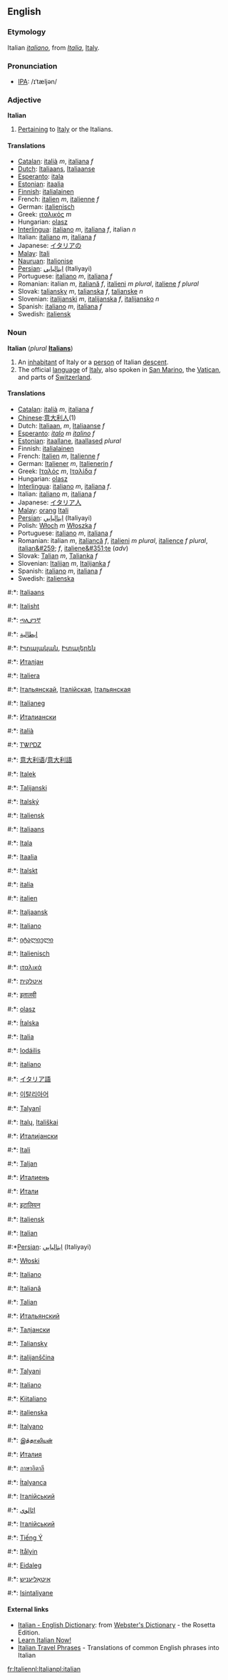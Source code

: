 ==English==
===Etymology=== 
Italian ''[[italiano]]'', from ''[[Italia]]'', [[Italy]].

===Pronunciation===
*[[IPA]]: /ɪˈtæljən/

===Adjective===
'''Italian'''

#[[Pertain]]ing to [[Italy]] or the Italians.

====Translations====
*[[Catalan]]: [[italià]] ''m'', [[italiana]] ''f''
*[[Dutch]]: [[Italiaans]], [[Italiaanse]]
*[[Esperanto]]: [[itala]]
*[[Estonian]]: [[itaalia]]
*[[Finnish]]: [[italialainen]]
*French: [[italien]] ''m'', [[italienne]] ''f''
*German: [[italienisch]]
*Greek: [[ιταλικός]] ''m''
*Hungarian: [[olasz]]
*[[Interlingua]]: [[italiano]]  ''m'', [[italiana]]  ''f'', italian ''n''
*Italian: [[italiano]] ''m'',  [[italiana]]  ''f''
*Japanese: [[イタリア]]の
*[[Malay]]: [[Itali]]
*[[Nauruan]]: [[Italionise]]
*[[Persian]]: [[ايتاليايي]] (Italiyayi)
*Portuguese: [[italiano]] ''m'', [[italiana]] ''f''
*Romanian: italian ''m'', [[italiană]] ''f'', [[italieni]] ''m plural'', [[italiene]] ''f plural''
*Slovak: [[taliansky]] ''m'', [[talianska]] ''f'', [[talianske]] ''n''
*Slovenian: [[italijanski]] ''m'', [[italijanska]] ''f'', [[italijansko]] ''n''
*Spanish: [[italiano]] ''m'', [[italiana]]  ''f''
*Swedish: [[italiensk]]

===Noun===
'''Italian''' (''plural'' '''[[Italians]]''')

#An [[inhabitant]] of Italy or a [[person]] of Italian [[descent]].
#The official [[language]] of [[Italy]], also spoken in [[San Marino]], the [[Vatican]], and parts of [[Switzerland]].

====Translations====
*[[Catalan]]: [[italià]] ''m'', [[italiana]] ''f''
*[[Chinese]]:[[意大利人]](1)
*Dutch: [[Italiaan]], ''m'', [[Italiaanse]] ''f''
*[[Esperanto]]: ''[[italo]]'' ''m'' ''[[italino]]'' ''f''
*[[Estonian]]: [[itaallane]], [[itaallased]] ''plural''
*Finnish: [[italialainen]]
*French: [[Italien]] ''m'', [[Italienne]] ''f''
*German: [[Italiener]] ''m'', [[Italienerin]] ''f''
*Greek: [[Ιταλός]] ''m'', [[Ιταλίδα]] ''f''
*Hungarian: [[olasz]]
*[[Interlingua]]: [[italiano]]  ''m'', [[italiana]]  ''f''.
*Italian: [[italiano]] ''m'', [[italiana]] ''f''
*Japanese: [[イタリア人]]
*[[Malay]]: [[orang]] [[Itali]] 
*[[Persian]]: [[ايتاليايي]] (Italiyayi)
*Polish: [[Włoch]] ''m''  [[Włoszka]] ''f''
*Portuguese: [[italiano]] ''m'', [[italiana]] ''f''
*Romanian: italian ''m'', [[italiancă]] ''f'', [[italieni]] ''m plural'', [[italience]] ''f plural'', [[italian&#259;]] ''f'', [[italiene&#351;te]] (''adv'')<!--remove the adverb from here-->
*Slovak: [[Talian#Slovak|Talian]] ''m'', [[Talianka#Slovak|Talianka]] ''f''
*Slovenian: [[Italijan]] ''m'', [[Italijanka]] ''f''
*Spanish: [[italiano]]  ''m'', [[italiana]]  ''f''
*Swedish: [[italienska]]
#:*{{af}}: [[Italiaans]]
#:*{{sq}}: [[Italisht]]
#:*{{am}}: [[ጣሊያንኛ]]
#:*{{ar}}: [[إيطالية]]
#:*{{ar}}: [[Իտալական]], [[Իտալերեն]]
#:*{{az}}: [[Италјан]]
#:*{{eu}}: [[Italiera]]
#:*{{be}}: [[Італьянскай]], [[Італійская]], [[Італьянская]]
#:*{{br}}: [[Italianeg]]
#:*{{bg}}: [[Италиански]]
#:*{{ca}}: [[italià]] {{m}}
#:*{{chr}}: [[ᎢᏔᎵᎠᏃ]]
#:*{{zh}}: [[意大利语]]/[[意大利語]]
#:*{{kw}}: [[Italek]]
#:*{{hr}}: [[Talijanski]]
#:*{{cs}}: [[Italský]]
#:*{{da}}: [[Italiensk]]
#:*{{nl}}: [[Italiaans]]
#:*{{eo}}: [[Itala]]
#:*{{et}}: [[Itaalia]]
#:*{{fo}}: [[Italskt]]
#:*{{fi}}: [[italia]]
#:*{{fr}}: [[italien]] {{m}}
#:*{{fy}}: [[Italjaansk]]
#:*{{gl}}: [[Italiano]]
#:*{{ka}}: [[იტალიელი]]
#:*{{de}}: [[Italienisch]] {{n}}
#:*{{el}}: [[ιταλικά]]
#:*{{he}}: [[איטלקית]]
#:*{{hi}}: [[इतालवी]]
#:*{{hu}}: [[olasz]]
#:*{{is}}: [[Ítalska]]
#:*{{id}}: [[Italia]]
#:*{{ga}}: [[Iodáilis]]
#:*{{it}}: [[italiano]] {{m}}
#:*{{ja}}: [[イタリア語]]
#:*{{ko}}: [[이탈리아어]]
#:*{{ku}}: [[Talyanî]]
#:*{{lv}}: [[Italų]], [[Itališkai]]
#:*{{mk}}: [[Италијански]]
#:*{{ms}}: [[Itali]]
#:*{{mt}}: [[Taljan]]
#:*{{mdf}}: [[Италиень]]
#:*{{mn}}: [[Итали]]
#:*{{ne}}: [[इटालियन]]
#:*{{no}}: [[Italiensk]]
#:*{{oc}}: [[Italian]]
#:*[[Persian]]: [[ايتاليايي]] (Italiyayi)
#:*{{pl}}: [[Włoski]]
#:*{{pt}}: [[Italiano]]
#:*{{ro}}: [[Italiană]]
#:*{{ra}}: [[Talian]]
#:*{{ru}}: [[Итальянский]]
#:*{{sr}}: [[Талјански]]
#:*{{sk}}: [[Taliansky]]
#:*{{sl}}: [[italijanščina]] {{f}}
#:*{{so}}: [[Talyani]]
#:*{{es}}: [[Italiano]]
#:*{{sw}}: [[Kiitaliano]]
#:*{{sv}}: [[italienska]]
#:*{{tl}}: [[Italyano]]
#:*{{ta}}: [[இத்தாலியன்]]
#:*{{tt}}: [[Италия]]
#:*{{th}}: [[ภาษาอิตาลี]]
#:*{{tr}}: [[İtalyanca]]
#:*{{uk}}: [[Італійський]]
#:*{{ur}}: [[اٹالوي]]
#:*{{uk}}: [[Італійський]]
#:*{{vi}}: [[Tiếng Ý]]
#:*{{wa}}: [[Itålyin]]
#:*{{cy}}: [[Eidaleg]]
#:*{{yi}}: [[איטאַליעניש]]
#:*{{zu}}: [[Isintaliyane]]

==== External links====
*[http://www.websters-online-dictionary.org/definition/Italian-english/ Italian - English Dictionary]: from [http://www.websters-online-dictionary.org/ Webster's Dictionary] - the Rosetta Edition.
*[http://www.learn-italian-now.com Learn Italian Now!]
*[http://www.canuckabroad.com/language/italian.shtml Italian Travel Phrases] - Translations of common English phrases into Italian

[[fr:Italien]][[nl:Italian]][[pl:italian]]